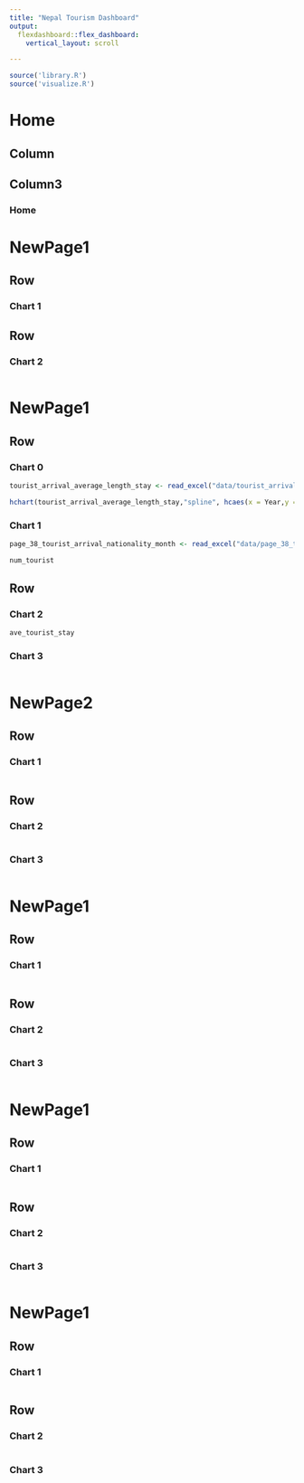 ```yaml
---
title: "Nepal Tourism Dashboard"
output: 
  flexdashboard::flex_dashboard:
    vertical_layout: scroll

---
```


```r
source('library.R')
source('visualize.R')
```




Home 
=====================================  
    
Column {.sidebar}
-----------------------------------------------------------------------



Column3
-----------------------------------------------------------------------

### Home 

NewPage1 {data-navmenu="Overview" data-icon="fa-list" data-orientation=columns}
=====================================     

   
Row {data-height=600}
-------------------------------------

### Chart 1



   
Row {data-height=600 }
-------------------------------------


   
### Chart 2



```r

```   





NewPage1 {data-navmenu="Visitors Market" data-icon="fa-list"}
=====================================     
   
Row {data-height=400}
-------------------------------------
   
### Chart 0

```r
tourist_arrival_average_length_stay <- read_excel("data/tourist_arrival_average_length_stay.xlsx")
```


```r
hchart(tourist_arrival_average_length_stay,"spline", hcaes(x = Year,y = Number),name = "Number of Tourist") 

```  

    
### Chart 1

```r
page_38_tourist_arrival_nationality_month <- read_excel("data/page_38_tourist_arrival_nationality_month.xlsx")
```

```r
num_tourist
```

Row {data-height=400}
-------------------------------------
   
### Chart 2

```r

ave_tourist_stay
```   
    
### Chart 3

```r

```

NewPage2 {data-navmenu="Visitors Market" data-icon="fa-list"}
=====================================     
   
Row {data-height=600}
-------------------------------------

### Chart 1

```r
```

Row {data-height=400}
-------------------------------------
   
### Chart 2

```r

```   
    
### Chart 3

```r
```



NewPage1 {data-navmenu="Region" data-icon="fa-list"}
=====================================     
   
Row {data-height=600}
-------------------------------------

### Chart 1

```r

```

Row {data-height=400}
-------------------------------------
   
### Chart 2

```r

```   
    
### Chart 3

```r
```


NewPage1 {data-navmenu="Industry" data-icon="fa-list"}
=====================================     
   
Row {data-height=600}
-------------------------------------

### Chart 1

```r
```

Row {data-height=400}
-------------------------------------
   
### Chart 2

```r

```   
    
### Chart 3

```r
```




NewPage1 {data-navmenu="Economic Context" data-icon="fa-list"}
=====================================     
   
Row {data-height=600}
-------------------------------------

### Chart 1

```r
```

Row {data-height=400}
-------------------------------------
   
### Chart 2

```r

```   
    
### Chart 3

```r
```

